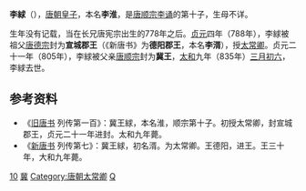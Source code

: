 '''李絿'''（{{bd|8世纪||835年|4月7日|catIdx=L}}），[[唐朝|唐朝]][[皇子|皇子]]，本名'''李淮'''，是[[唐顺宗|唐顺宗李诵]]的第十子，生母不详。

生年没有记载，当在长兄唐宪宗出生的778年之后。[[貞元_(唐朝)|贞元]]四年（788年），李絿被祖父[[唐德宗|唐德宗]]封为'''宣城郡王'''（《新唐书》为'''德阳郡王'''，本名'''李湑'''），授[[太常卿|太常卿]]。贞元二十一年（805年），李絿被父亲[[唐顺宗|唐顺宗]]封为'''冀王'''，[[太和_(唐朝)|太和]]九年（835年）[[三月初六|三月初六]]，李絿去世。

== 参考资料 ==
*《[[旧唐书|旧唐书]] 列传第一百》：冀王絿，本名淮，顺宗第十子。初授太常卿，封宣城郡王，贞元二十一年进封。太和九年薨。
*《[[新唐书|新唐书]] 列传第七》：冀王絿，初名湑。为太常卿。王德阳，进王。王三十年，大和九年薨。

[[Category:唐顺宗皇子|10]]
[[Category:唐朝宗室国王|冀]]
[[Category:唐朝太常卿|Category:唐朝太常卿]]
[[Category:李姓|Q]]